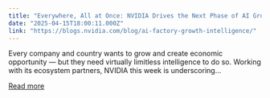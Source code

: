 ```yaml
---
title: "Everywhere, All at Once: NVIDIA Drives the Next Phase of AI Growth"
date: "2025-04-15T18:00:11.000Z"
link: "https://blogs.nvidia.com/blog/ai-factory-growth-intelligence/"
---
```


Every company and country wants to grow and create economic opportunity — but they need virtually limitless intelligence to do so. Working with its ecosystem partners, NVIDIA this week is underscoring...

[Read more](https://blogs.nvidia.com/blog/ai-factory-growth-intelligence/)

